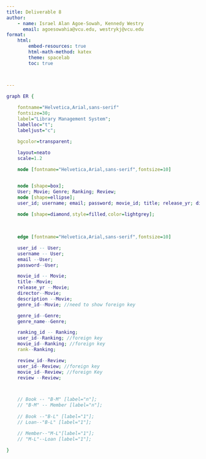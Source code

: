 ```yaml
---
title: Deliverable 8
author:
    - name: Israel Alan Agoe-Sowah, Kennedy Westry
      email: agoesowahia@vcu.edu, westrykj@vcu.edu
format:
    html:
        embed-resources: true
        html-math-method: katex
        theme: spacelab
        toc: true



---
```


```dot
graph ER {
    
    fontname="Helvetica,Arial,sans-serif"
    fontsize=30;  
    label="Library Management System";
    labelloc="t";  
    labeljust="c";

    bgcolor=transparent;   
    
    layout=neato  
    scale=1.2    

    node [fontname="Helvetica,Arial,sans-serif",fontsize=10]  


    node [shape=box];
    User; Movie; Genre; Ranking; Review;
    node [shape=ellipse];
    user_id; username; email; password; movie_id; title; release_yr; director; description; genre_id; genre_name; ranking_id; rank; review_id; review;
    
    node [shape=diamond,style=filled,color=lightgrey]; 
    

    
    edge [fontname="Helvetica,Arial,sans-serif",fontsize=10] 

    user_id -- User;
    username -- User;
    email --User;
    password--User;

    movie_id -- Movie;
    title--Movie;
    release_yr --Movie;
    director--Movie;
    description --Movie;
    genre_id--Movie; //need to show foreign key

    genre_id--Genre;
    genre_name--Genre;

    ranking_id -- Ranking;
    user_id--Ranking; //foreign key
    movie_id--Ranking; //foreign key
    rank--Ranking;

    review_id--Review;
    user_id--Review; //foreign key
    movie_id--Review; //foreign Key
    review --Review;



    // Book -- "B-M" [label="n"];
    // "B-M" -- Member [label="n"];
    
    // Book --"B-L" [label="1"];
    // Loan--"B-L" [label="1"];

    // Member--"M-L"[label="1"];
    // "M-L"--Loan [label="1"];

}

```

